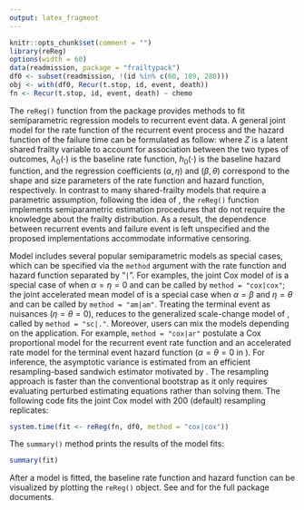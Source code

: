 ```yaml
---
output: latex_fragment
---
```

```R
knitr::opts_chunk$set(comment = "")
library(reReg)
options(width = 60)
data(readmission, package = "frailtypack")
df0 <- subset(readmission, !(id %in% c(60, 109, 280)))
obj <- with(df0, Recur(t.stop, id, event, death))
fn <- Recur(t.stop, id, event, death) ~ chemo
```
	
<!--To evaluate the covariate effect on the recurrent event process
and/or the terminal event, the `reReg()` function from the \pkg{reReg} package
fits semiparametric regression models to recurrent event data.-->
The `reReg()` function from the \pkg{reReg} package provides methods to fit
semiparametric regression models to recurrent event data.
A general joint model for the rate function of the recurrent event process and
the hazard function of the failure time can be formulated as follow: \vspace*{-.5cm}
\begin{equation}
\lambda(t) = Z \lambda_0(te^{X^\top\alpha})e^{X^\top\beta};
h(t) = Z h_0(te^{X^\top\eta})e^{X^\top\theta},
\label{general}
\end{equation}\vspace*{-.1cm}
where $Z$ is a latent shared frailty variable to account for association between the two types of
outcomes, $\lambda_0(\cdot)$ is the baseline rate function,
$h_0(\cdot)$ is the baseline hazard function, and the regression coefficients
$(\alpha, \eta)$ and $(\beta, \theta)$ correspond to the shape and size parameters 
of the rate function and hazard function, respectively.
In contrast to many shared-frailty models that require a parametric assumption,
<!--so that the likelihood method can be used to estimate the joint model,-->
following the idea of \citet{wang2001analyzing},
the `reReg()` function implements semiparametric estimation procedures that do not require the
knowledge about the frailty distribution.
As a result, the dependence between recurrent events and failure event is left unspecified
and the proposed implementations accommodate informative censoring.

Model \eqref{general} includes several popular semiparametric models as special cases,
which can be specified via the `method` argument with the 
rate function and hazard function separated by "`|`".
For examples, the joint Cox model of \citet{huang2004joint} is a special case of
\eqref{general} when $\alpha = \eta = 0$ and can be called by `method = "cox|cox"`;
the joint accelerated mean model of \citet{xu2017joint} is a special case when
$\alpha = \beta$ and $\eta = \theta$ and can be called by `method = "am|am"`.
<!--Another option is `ar` for the accerlated rate model ($\beta = \theta = 0$).-->
<!--When the primary interest is in the covariate effects on the risk of recurrent events and -->
Treating the terminal event as nuisances ($\eta = \theta = 0$),
\eqref{general} reduces to the generalized scale-change model of
\citet{xu2019generalized}, called by `method = "sc|."`.
Moreover, users can mix the models depending on the application.
For example, `method = "cox|ar"` postulate a Cox proportional model for the recurrent event rate
function and an accelerated rate model for the terminal event hazard function
($\alpha = \theta = 0$ in \eqref{general}). 
For inference, the asymptotic variance is estimated from an efficient resampling-based sandwich
estimator motivated by \citet{zeng2008efficient}.
The resampling approach is faster than the conventional bootstrap as it only requires
evaluating perturbed estimating equations rather than solving them.
The following code fits the joint Cox model with 200 (default) resampling replicates:
<!--and the generalized scale-change model, respectively. -->
```R
system.time(fit <- reReg(fn, df0, method = "cox|cox"))
```
The `summary()` method prints the results of the model fits:
```R
summary(fit)
 ```
After a model is fitted, the baseline rate function and hazard function can be visualized
by plotting the `reReg()` object.
<!--Methods proposed by authors \citet{lin2000semiparametric}, \citet{ghosh2002marginal}, and
\citet{ghosh2003semiparametric} are also implemented in \pkg{reReg}.-->
See \url{wenjie-stat.me/reda/} and \url{www.sychiou.com/reReg/}
for the full package documents.
